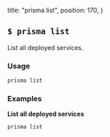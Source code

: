   title: "prisma list",
  position: 170,
}

## `$ prisma list`

List all deployed services.

### Usage

```sh
prisma list
```

### Examples

**List all deployed services**

```sh
prisma list
```
